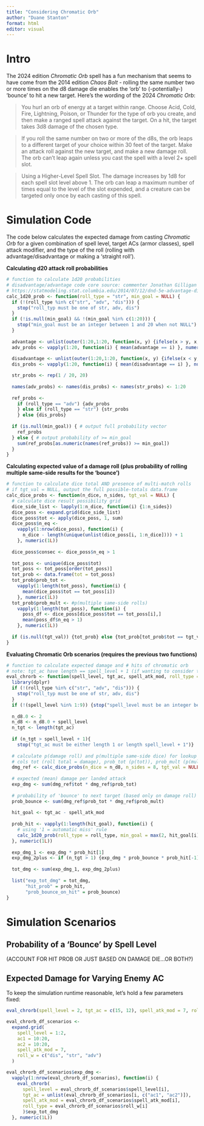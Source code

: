 ```yaml
---
title: "Considering Chromatic Orb"
author: "Duane Stanton"
format: html
editor: visual
---
```


# Intro

The 2024 edition _Chromatic Orb_ spell has a fun mechanism that seems to have come from the 2014 edition _Chaos Bolt_ - rolling the same number two or more times on the d8 damage die enables the 'orb' to (-potentially-) 'bounce' to hit a new target. Here's the wording of the 2024 _Chromatic Orb_:

> You hurl an orb of energy at a target within range. Choose Acid, Cold, Fire, Lightning, Poison, or Thunder for the type of orb you create, and then make a ranged spell attack against the target. On a hit, the target takes 3d8 damage of the chosen type.

> If you roll the same number on two or more of the d8s, the orb leaps to a different target of your choice within 30 feet of the target. Make an attack roll against the new target, and make a new damage roll. The orb can't leap again unless you cast the spell with a level 2+ spell slot.

> Using a Higher-Level Spell Slot. The damage increases by 1d8 for each spell slot level above 1. The orb can leap a maximum number of times equal to the level of the slot expended, and a creature can be targeted only once by each casting of this spell.


# Simulation Code

The code below calculates the expected damage from casting _Chromatic Orb_ for a given combination of spell level, target ACs (armor classes), spell attack modifier, and the type of the roll (rolling with advantage/disadvantage or making a 'straight roll').

__Calculating d20 attack roll probabilities__

```r
# function to calculate 1d20 probabilities
# disadvantage/advantage code core source: commenter Jonathan Gilligan in 
# https://statmodeling.stat.columbia.edu/2014/07/12/dnd-5e-advantage-disadvantage-probability/
calc_1d20_prob <- function(roll_type = "str", min_goal = NULL) {
  if (!(roll_type %in% c("str", "adv", "dis"))) {
    stop("roll_typ must be one of str, adv, dis")
  }
  if (!is.null(min_goal) && !(min_goal %in% c(1:20))) {
    stop("min_goal must be an integer between 1 and 20 when not NULL")
  }
  
  advantage <- unlist(outer(1:20,1:20, function(x, y) {ifelse(x > y, x, y)}))
  adv_probs <- vapply(1:20, function(i) { mean(advantage == i) }, numeric(1L))
  
  disadvantage <- unlist(outer(1:20,1:20, function(x, y) {ifelse(x < y, x, y)}))
  dis_probs <- vapply(1:20, function(i) { mean(disadvantage == i) }, numeric(1L))

  str_probs <- rep(1 / 20, 20)
  
  names(adv_probs) <- names(dis_probs) <- names(str_probs) <- 1:20
  
  ref_probs <- 
    if (roll_type == "adv") {adv_probs
    } else if (roll_type == "str") {str_probs
    } else {dis_probs}
  
  if (is.null(min_goal)) { # output full probability vector
    ref_probs
  } else { # output probability of >= min_goal
    sum(ref_probs[as.numeric(names(ref_probs)) >= min_goal])
  }
}
```


__Calculating expected value of a damage roll (plus probability of rolling multiple same-side results for the 'bounce')__

```r
# function to calculate dice total AND presence of multi-match rolls
# if tgt_val = NULL, output the full possible-totals data.frame
calc_dice_probs <- function(n_dice, n_sides, tgt_val = NULL) {
  # calculate dice result possibility grid
  dice_side_list <- lapply(1:n_dice, function(i) {1:n_sides})
  dice_poss <- expand.grid(dice_side_list)
  dice_poss$tot <- apply(dice_poss, 1, sum)
  dice_poss$n_eq <- 
    vapply(1:nrow(dice_poss), function(i) {
      n_dice - length(unique(unlist(dice_poss[i, 1:n_dice]))) + 1
    }, numeric(1L))
  
  dice_poss$consec <- dice_poss$n_eq > 1
  
  tot_poss <- unique(dice_poss$tot)
  tot_poss <- tot_poss[order(tot_poss)]
  tot_prob <- data.frame(tot = tot_poss)
  tot_prob$prob_tot <- 
    vapply(1:length(tot_poss), function(i) {
      mean(dice_poss$tot == tot_poss[i])
    }, numeric(1L))
  tot_prob$prob_mult <- #p(multiple same-side rolls)
    vapply(1:length(tot_poss), function(i) {
      poss_df <- dice_poss[dice_poss$tot == tot_poss[i],]
      mean(poss_df$n_eq > 1)
    }, numeric(1L))
  
  if (is.null(tgt_val)) {tot_prob} else {tot_prob[tot_prob$tot == tgt_val,]}
}
```


__Evaluating Chromatic Orb scenarios (requires the previous two functions)__

```r
# function to calculate expected damage and # hits of chromatic orb
# note: tgt_ac have length == spell_level + 1 (if wanting to consider targets w/ diff AC)
eval_chrorb <- function(spell_level, tgt_ac, spell_atk_mod, roll_type = "str") {
  library(dplyr)
  if (!(roll_type %in% c("str", "adv", "dis"))) {
    stop("roll_typ must be one of str, adv, dis")
  }
  if (!(spell_level %in% 1:9)) {stop("spell_level must be an integer between 1 and 9")}
  
  n_d8.0 <- 2
  n_d8 <- n_d8.0 + spell_level
  n_tgt <- length(tgt_ac)
  
  if (n_tgt > spell_level + 1){
    stop("tgt_ac must be either length 1 or length spell_level + 1")}
  
  # calculate p(damage roll) and p(multiple same-side dice) for lookup
  # cols tot (roll total = damage), prob_tot (p(tot)), prob_mult (p(multi same-side rolls))
  dmg_ref <- calc_dice_probs(n_dice = n_d8, n_sides = 8, tgt_val = NULL)
  
  # expected (mean) damage per landed attack
  exp_dmg <- sum(dmg_ref$tot * dmg_ref$prob_tot)
  
  # probability of 'bounce' to next target (based only on damage roll)
  prob_bounce <- sum(dmg_ref$prob_tot * dmg_ref$prob_mult)
  
  hit_goal <- tgt_ac - spell_atk_mod
  
  prob_hit <- vapply(1:length(hit_goal), function(i) {
    # using '1 = automatic miss' rule
    calc_1d20_prob(roll_type = roll_type, min_goal = max(2, hit_goal[i]))
  }, numeric(1L))
  
  exp_dmg_1 <- exp_dmg * prob_hit[1]
  exp_dmg_2plus <- if (n_tgt > 1) {exp_dmg * prob_bounce * prob_hit[-1]} else {0}
  
  tot_dmg <- sum(exp_dmg_1, exp_dmg_2plus)
  
  list("exp_tot_dmg" = tot_dmg, 
       "hit_prob" = prob_hit,
       "prob_bounce_on_hit" = prob_bounce)
}
```

# Simulation Scenarios

## Probability of a 'Bounce' by Spell Level

(ACCOUNT FOR HIT PROB OR JUST BASED ON DAMAGE DIE...OR BOTH?)

## Expected Damage for Varying Enemy AC

To keep the simulation runtime reasonable, let's hold a few parameters fixed:

```r
eval_chrorb(spell_level = 2, tgt_ac = c(15, 12), spell_atk_mod = 7, roll_type = "str")

eval_chrorb_df_scenarios <- 
  expand.grid(
    spell_level = 1:2,
    ac1 = 10:20,
    ac2 = 10:20,
    spell_atk_mod = 7,
    roll_w = c("dis", "str", "adv")
  )

eval_chrorb_df_scenarios$exp_dmg <- 
  vapply(1:nrow(eval_chrorb_df_scenarios), function(i) {
    eval_chrorb(
      spell_level = eval_chrorb_df_scenarios$spell_level[i], 
      tgt_ac = unlist(eval_chrorb_df_scenarios[i, c("ac1", "ac2")]), 
      spell_atk_mod = eval_chrorb_df_scenarios$spell_atk_mod[i], 
      roll_type = eval_chrorb_df_scenarios$roll_w[i]
      )$exp_tot_dmg
  }, numeric(1L))
```

